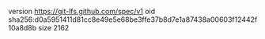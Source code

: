 version https://git-lfs.github.com/spec/v1
oid sha256:d0a5951411d81cc8e49e5e68be3ffe37b8d7e1a87438a00603f12442f10a8d8b
size 2162
